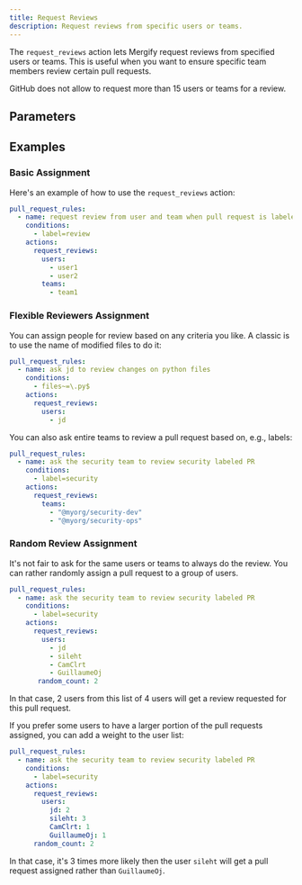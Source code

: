 ```yaml
---
title: Request Reviews
description: Request reviews from specific users or teams.
---
```



The `request_reviews` action lets Mergify request reviews from specified users
or teams. This is useful when you want to ensure specific team members review
certain pull requests.

<Info>
  GitHub does not allow to request more than 15 users or teams for a review.
</Info>

## Parameters

<ActionOptionsTable action="request_reviews" />

## Examples

### Basic Assignment

Here's an example of how to use the `request_reviews` action:

```yaml
pull_request_rules:
  - name: request review from user and team when pull request is labeled with `review`
    conditions:
      - label=review
    actions:
      request_reviews:
        users:
          - user1
          - user2
        teams:
          - team1
```

### Flexible Reviewers Assignment

You can assign people for review based on any criteria you like. A classic is
to use the name of modified files to do it:

```yaml
pull_request_rules:
  - name: ask jd to review changes on python files
    conditions:
      - files~=\.py$
    actions:
      request_reviews:
        users:
          - jd
```

You can also ask entire teams to review a pull request based on, e.g., labels:

```yaml
pull_request_rules:
  - name: ask the security team to review security labeled PR
    conditions:
      - label=security
    actions:
      request_reviews:
        teams:
          - "@myorg/security-dev"
          - "@myorg/security-ops"
```

### Random Review Assignment

It's not fair to ask for the same users or teams to always do the review. You
can rather randomly assign a pull request to a group of users.

```yaml
pull_request_rules:
  - name: ask the security team to review security labeled PR
    conditions:
      - label=security
    actions:
      request_reviews:
        users:
          - jd
          - sileht
          - CamClrt
          - GuillaumeOj
       random_count: 2
```

In that case, 2 users from this list of 4 users will get a review requested for
this pull request.

If you prefer some users to have a larger portion of the pull requests
assigned, you can add a weight to the user list:

```yaml
pull_request_rules:
  - name: ask the security team to review security labeled PR
    conditions:
      - label=security
    actions:
      request_reviews:
        users:
          jd: 2
          sileht: 3
          CamClrt: 1
          GuillaumeOj: 1
      random_count: 2
```

In that case, it's 3 times more likely then the user `sileht` will get a pull
request assigned rather than `GuillaumeOj`.
